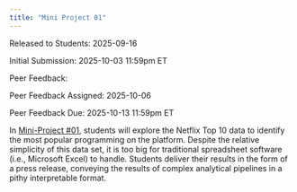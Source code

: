 ```yaml
---
title: "Mini Project 01"
---
```


Released to Students: 2025-09-16

Initial Submission: 2025-10-03 11:59pm ET

Peer Feedback:

Peer Feedback Assigned: 2025-10-06

Peer Feedback Due: 2025-10-13 11:59pm ET


In <a href="https://michael-weylandt.com/STA9750/miniprojects/mini01.html" data-original-href="https://michael-weylandt.com/STA9750/miniprojects/mini01.html">Mini-Project #01</a>, students will explore the Netflix Top 10 data to identify the most popular programming on the platform. Despite the relative simplicity of this data set, it is too big for traditional spreadsheet software (i.e., Microsoft Excel) to handle. Students deliver their results in the form of a press release, conveying the results of complex analytical pipelines in a pithy interpretable format.
